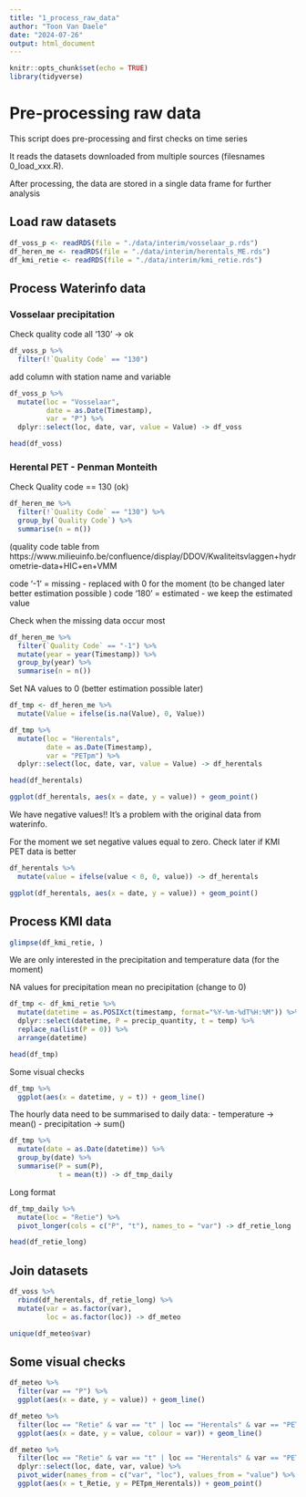 ```yaml
---
title: "1_process_raw_data"
author: "Toon Van Daele"
date: "2024-07-26"
output: html_document
---
```


```r
knitr::opts_chunk$set(echo = TRUE)
library(tidyverse)
```

# Pre-processing raw data

This script does pre-processing and first checks on time series

It reads the datasets downloaded from multiple sources (filesnames 0_load_xxx.R).

After processing, the data are stored in a single data frame for further analysis

## Load raw datasets

```r
df_voss_p <- readRDS(file = "./data/interim/vosselaar_p.rds")
df_heren_me <- readRDS(file = "./data/interim/herentals_ME.rds")
df_kmi_retie <- readRDS(file = "./data/interim/kmi_retie.rds")
```

## Process Waterinfo data

### Vosselaar precipitation

Check quality code all '130' -> ok

```r
df_voss_p %>%
  filter(!`Quality Code` == "130")
```

add column with station name and variable

```r
df_voss_p %>%
  mutate(loc = "Vosselaar",
         date = as.Date(Timestamp),
         var = "P") %>%
  dplyr::select(loc, date, var, value = Value) -> df_voss

head(df_voss)
```

### Herental PET - Penman Monteith 

Check Quality code == 130 (ok)

```r
df_heren_me %>%
  filter(!`Quality Code` == "130") %>%
  group_by(`Quality Code`) %>%
  summarise(n = n())
```

(quality code table from https://www.milieuinfo.be/confluence/display/DDOV/Kwaliteitsvlaggen+hydrometrie-data+HIC+en+VMM

code '-1' = missing      - replaced with 0 for the moment (to be changed later better estimation possible )
code '180' = estimated   - we keep the estimated value

Check when the missing data occur most

```r
df_heren_me %>%
  filter(`Quality Code` == "-1") %>%
  mutate(year = year(Timestamp)) %>%
  group_by(year) %>%
  summarise(n = n())
```

Set NA values to 0 (better estimation possible later)

```r
df_tmp <- df_heren_me %>%
  mutate(Value = ifelse(is.na(Value), 0, Value))
```

```r
df_tmp %>%
  mutate(loc = "Herentals",
         date = as.Date(Timestamp),
         var = "PETpm") %>%
  dplyr::select(loc, date, var, value = Value) -> df_herentals

head(df_herentals)
```

```r
ggplot(df_herentals, aes(x = date, y = value)) + geom_point()
```


We have negative values!! It's a problem with the original data from waterinfo.

For the moment we set negative values equal to zero.
Check later if KMI PET data is better

```r
df_herentals %>%
  mutate(value = ifelse(value < 0, 0, value)) -> df_herentals
```


```r
ggplot(df_herentals, aes(x = date, y = value)) + geom_point()
```



## Process KMI data

```r
glimpse(df_kmi_retie, )
```

We are only interested in the precipitation and temperature data (for the moment)

NA values for precipitation mean no precipitation (change to 0)

```r
df_tmp <- df_kmi_retie %>%
  mutate(datetime = as.POSIXct(timestamp, format="%Y-%m-%dT%H:%M")) %>%
  dplyr::select(datetime, P = precip_quantity, t = temp) %>%
  replace_na(list(P = 0)) %>%
  arrange(datetime)

head(df_tmp)
```


Some visual checks

```r
df_tmp %>%
  ggplot(aes(x = datetime, y = t)) + geom_line()
```

The hourly data need to be summarised to daily data:
  - temperature -> mean()
  - precipitation -> sum()

```r
df_tmp %>%
  mutate(date = as.Date(datetime)) %>%
  group_by(date) %>%
  summarise(P = sum(P),
            t = mean(t)) -> df_tmp_daily
```

Long format

```r
df_tmp_daily %>%
  mutate(loc = "Retie") %>%
  pivot_longer(cols = c("P", "t"), names_to = "var") -> df_retie_long

head(df_retie_long)
```


## Join datasets

```r
df_voss %>%
  rbind(df_herentals, df_retie_long) %>%
  mutate(var = as.factor(var),
         loc = as.factor(loc)) -> df_meteo

unique(df_meteo$var)
```


## Some visual checks

```r
df_meteo %>%
  filter(var == "P") %>%
  ggplot(aes(x = date, y = value)) + geom_line()
```

```r
df_meteo %>%
  filter(loc == "Retie" & var == "t" | loc == "Herentals" & var == "PETpm") %>%
  ggplot(aes(x = date, y = value, colour = var)) + geom_line()
```

```r
df_meteo %>%
  filter(loc == "Retie" & var == "t" | loc == "Herentals" & var == "PETpm") %>%
  dplyr::select(loc, date, var, value) %>%
  pivot_wider(names_from = c("var", "loc"), values_from = "value") %>%
  ggplot(aes(x = t_Retie, y = PETpm_Herentals)) + geom_point()
```




